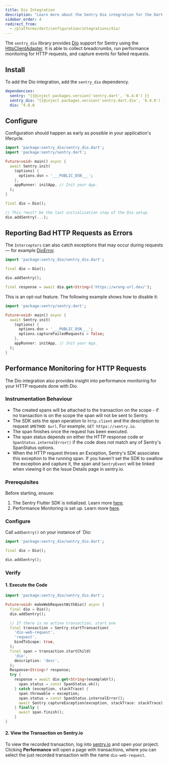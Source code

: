 ```yaml
---
title: Dio Integration
description: "Learn more about the Sentry Dio integration for the Dart SDK."
sidebar_order: 4
redirect_from:
  - /platforms/dart/configuration/integrations/dio/
---
```


The `sentry_dio` library provides [Dio](https://pub.dev/packages/dio) support for Sentry using the [HttpClientAdapter](https://pub.dev/documentation/dio/latest/dio/HttpClientAdapter-class.html). It is able to collect breadcrumbs, run performance monitoring for HTTP requests, and capture events for failed requests.

## Install

To add the Dio integration, add the `sentry_dio` dependency.

```yml {filename:pubspec.yaml}
dependencies:
  sentry: ^{{@inject packages.version('sentry.dart', '6.4.0') }}
  sentry_dio: ^{{@inject packages.version('sentry.dart.dio', '6.4.0') }}
  dio: ^4.0.0
```

## Configure

Configuration should happen as early as possible in your application's lifecycle.

<SignInNote />

```dart
import 'package:sentry_dio/sentry_dio.dart';
import 'package:sentry/sentry.dart';

Future<void> main() async {
  await Sentry.init(
    (options) {
      options.dsn = '___PUBLIC_DSN___';
    },
    appRunner: initApp, // Init your App.
  );
}

final dio = Dio();

// This *must* be the last initialization step of the Dio setup.
dio.addSentry(...);
```

## Reporting Bad HTTP Requests as Errors

The `Interceptors` can also catch exceptions that may occur during requests — for example [DioError](https://pub.dev/documentation/dio/latest/dio/DioError-class.html).

```dart
import 'package:sentry_dio/sentry_dio.dart';

final dio = Dio();

dio.addSentry();

final response = await dio.get<String>('https://wrong-url.dev/');
```

This is an opt-out feature. The following example shows how to disable it:

<SignInNote />

```dart
import 'package:sentry/sentry.dart';

Future<void> main() async {
  await Sentry.init(
    (options) {
      options.dsn = '___PUBLIC_DSN___';
      options.captureFailedRequests = false;
    },
    appRunner: initApp, // Init your App.
  );
}
```

## Performance Monitoring for HTTP Requests

The Dio integration also provides insight into performance monitoring for your HTTP requests done with Dio.

### Instrumentation Behaviour

- The created spans will be attached to the transaction on the scope - if no transaction is on the scope the span will not be sent to Sentry.
- The SDK sets the span operation to `http.client` and the description to request `$METHOD $url`. For example, `GET https://sentry.io`.
- The span finishes once the request has been executed.
- The span status depends on either the HTTP response code or `SpanStatus.internalError()` if the code does not match any of Sentry's SpanStatus options.
- When the HTTP request throws an Exception, Sentry's SDK associates this exception to the running span. If you haven't set the SDK to swallow the exception and capture it, the span and `SentryEvent` will be linked when viewing it on the Issue Details page in sentry.io.

### Prerequisites

Before starting, ensure:

1. The Sentry Flutter SDK is initialized. Learn more [here](/platforms/flutter/#configure).
2. Performance Monitoring is set up. Learn more [here](/platforms/flutter/performance/).

### Configure

Call `addSentry()` on your instance of `Dio:

```dart
import 'package:sentry_dio/sentry_dio.dart';

final dio = Dio();

dio.addSentry();
```

### Verify

#### 1. Execute the Code

```dart
import 'package:sentry_dio/sentry_dio.dart';

Future<void> makeWebRequestWithDio() async {
  final dio = Dio();
  dio.addSentry();

  // If there is no active transaction, start one
  final transaction = Sentry.startTransaction(
    'dio-web-request',
    'request',
    bindToScope: true,
  );
  final span = transaction.startChild(
    'dio',
    description: 'desc',
  );
  Response<String>? response;
  try {
    response = await dio.get<String>(exampleUrl);
      span.status = const SpanStatus.ok();
    } catch (exception, stackTrace) {
      span.throwable = exception;
      span.status = const SpanStatus.internalError();
      await Sentry.captureException(exception, stackTrace: stackTrace);
    } finally {
      await span.finish();
    }
}
```

#### 2. View the Transaction on Sentry.io

To view the recorded transaction, log into [sentry.io](https://sentry.io) and open your project.
Clicking **Performance** will open a page with transactions, where you can select the just recorded transaction with the name `dio-web-request`.
